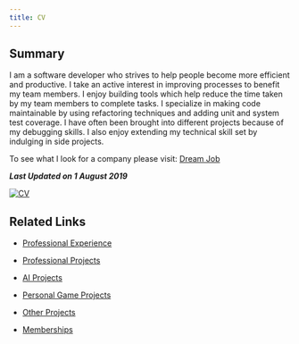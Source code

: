 ```yaml
---
title: CV
---
```


## Summary

I am a software developer who strives to help people become more efficient and productive. I take an active interest in
improving processes to benefit my team members. I enjoy building tools which help reduce the time taken by my team
members to complete tasks. I specialize in making code maintainable by using refactoring techniques and adding unit and
system test coverage. I have often been brought into different projects because of my debugging skills. I also enjoy
extending my technical skill set by indulging in side projects.

To see what I look for a company please visit: [Dream Job](/blog/dream-job/)

**_Last Updated on 1 August 2019_**

[![CV](./files/pdficon_large.png)](./files/CV_Ankur_Sheel.pdf)

## Related Links

-   [Professional Experience](cv/professional-experience)

-   [Professional Projects](cv/professional-projects)

-   [AI Projects](cv/ai-projects)

-   [Personal Game Projects](cv/personal-game-projects)

-   [Other Projects](cv/other-projects)

-   [Memberships](cv/memberships)
